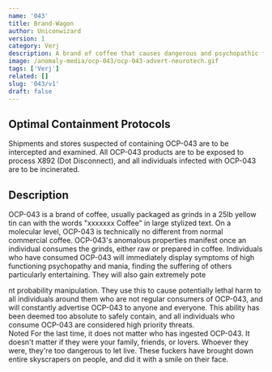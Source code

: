 ```yaml
---
name: '043'
title: Brand-Wagon
author: Uniconwizard
version: 1
category: Verj
description: A brand of coffee that causes dangerous and psychopathic fervor in its consumers.
image: /anomaly-media/ocp-043/ocp-043-advert-neurotech.gif
tags: ['Verj']
related: []
slug: '043/v1'
draft: false
---
```



<div class="advert-panel horizontal">
    <Ad mediaSrc={advert+"laserrocket.png"} sponsor="Laser-Rocket Inc." href={rickRoll} width="100%"/>
</div>

## Optimal Containment Protocols
Shipments and stores suspected of containing OCP-043 are to be intercepted and examined.
All OCP-043 products are to be exposed to process X892 (Dot Disconnect), and all individuals infected with OCP-043 are to be incinerated.

<div class="advert-panel vertical">
    <Ad mediaSrc={advert+"lonelyman.jpg"} sponsor="Lonely Man Dinners" href={rickRoll} width="100%"/>
</div>

## Description
OCP-043 is a brand of coffee, usually packaged as grinds in a 25lb yellow tin can with the words
"<Fragment set:html="<!-- I promise you, I spent at least 30 minutes trying to troubleshoot this... It's not like this out of laziness... -->"/><Redacted>xxxxxxx</Redacted> Coffee" in large stylized text.
On a molecular level, OCP-043 is technically no different from normal commercial coffee.
OCP-043's anomalous properties manifest once an individual consumes the grinds, either raw or prepared in coffee.
Individuals who have consumed OCP-043 will immediately display symptoms of high functioning psychopathy and mania,
finding the suffering of others particularly entertaining. They will also gain extremely pote
<div class="advert-panel horizontal">
    <Ad mediaSrc={advert+"neurotech.gif"} sponsor="Neurotech" href={rickRoll} width="fit-content"/>
    <Ad mediaSrc={advert+"verb.gif"} sponsor="Neurotech" href={rickRoll} width="fit-content"/>
</div>
nt probability manipulation. They use this to cause potentially lethal harm to all individuals around them who are not regular consumers of OCP-043,
and will constantly advertise OCP-043 to anyone and everyone. This ability has been deemed too absolute to safely contain,
and all individuals who consume OCP-043 are considered high priority threats.

<div class="advert-panel vertical">
    <Ad mediaSrc="https://www.youtube-nocookie.com/embed/eh23YlD0uE8?controls=0" sponsor="amysmilebatto" href={rickRoll} height="360" width="640" isVideo={true} />
</div>
<Comment>
    <CommentHeading user="headRsrBlank">Noted</CommentHeading>
    For the last time, it does not matter who has ingested OCP-043.
    It doesn't matter if they were your family, friends, or lovers.
    Whoever they were, they're too dangerous to let live.
    These fuckers have brought down entire skyscrapers on people, and did it with a smile on their face.
</Comment>

<div class="advert-panel vertical">
    <Ad mediaSrc="https://www.youtube-nocookie.com/embed/o32lecJ23Q4?controls=0" sponsor="amysmilebatto" href={rickRoll} height="540" width="960" isVideo={true} />
</div>
